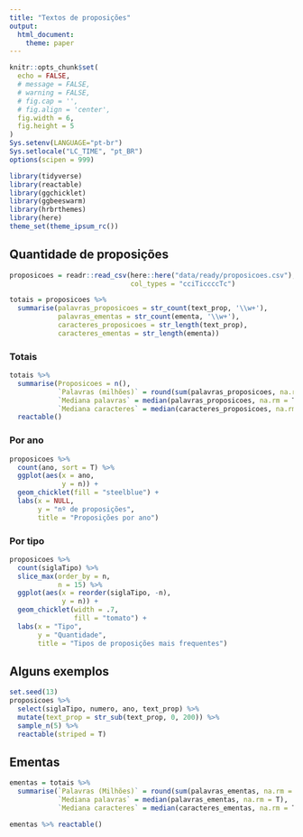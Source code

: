 ```yaml
---
title: "Textos de proposições"
output:
  html_document:
    theme: paper
---
```


```r
knitr::opts_chunk$set(
  echo = FALSE,
  # message = FALSE,
  # warning = FALSE,
  # fig.cap = '',
  # fig.align = 'center',
  fig.width = 6,
  fig.height = 5
)
Sys.setenv(LANGUAGE="pt-br")
Sys.setlocale("LC_TIME", "pt_BR")
options(scipen = 999)
```

```r
library(tidyverse)
library(reactable)
library(ggchicklet)
library(ggbeeswarm)
library(hrbrthemes)
library(here)
theme_set(theme_ipsum_rc())
```

## Quantidade de proposições

```r
proposicoes = readr::read_csv(here::here("data/ready/proposicoes.csv"),
                              col_types = "cciTiccccTc")
```

```r
totais = proposicoes %>% 
  summarise(palavras_proposicoes = str_count(text_prop, '\\w+'),
            palavras_ementas = str_count(ementa, '\\w+'),
            caracteres_proposicoes = str_length(text_prop),
            caracteres_ementas = str_length(ementa))
```

### Totais

```r
totais %>% 
  summarise(Proposicoes = n(),
            `Palavras (milhões)` = round(sum(palavras_proposicoes, na.rm = T) / 1e6, 1),
            `Mediana palavras` = median(palavras_proposicoes, na.rm = T),
            `Mediana caracteres` = median(caracteres_proposicoes, na.rm = T)) %>% 
  reactable()
```
### Por ano

```r
proposicoes %>% 
  count(ano, sort = T) %>% 
  ggplot(aes(x = ano,
             y = n)) +
  geom_chicklet(fill = "steelblue") +
  labs(x = NULL,
       y = "nº de proposições",
       title = "Proposições por ano")
```

### Por tipo

```r
proposicoes %>% 
  count(siglaTipo) %>% 
  slice_max(order_by = n,
            n = 15) %>% 
  ggplot(aes(x = reorder(siglaTipo, -n),
             y = n)) +
  geom_chicklet(width = .7,
                fill = "tomato") +
  labs(x = "Tipo",
       y = "Quantidade",
       title = "Tipos de proposições mais frequentes")
```


## Alguns exemplos

```r
set.seed(13)
proposicoes %>% 
  select(siglaTipo, numero, ano, text_prop) %>% 
  mutate(text_prop = str_sub(text_prop, 0, 200)) %>% 
  sample_n(5) %>% 
  reactable(striped = T)
```

## Ementas

```r
ementas = totais %>% 
  summarise(`Palavras (Milhões)` = round(sum(palavras_ementas, na.rm = T) / 1e6, 1),
            `Mediana palavras` = median(palavras_ementas, na.rm = T),
            `Mediana caracteres` = median(caracteres_ementas, na.rm = T))

ementas %>% reactable()
```

